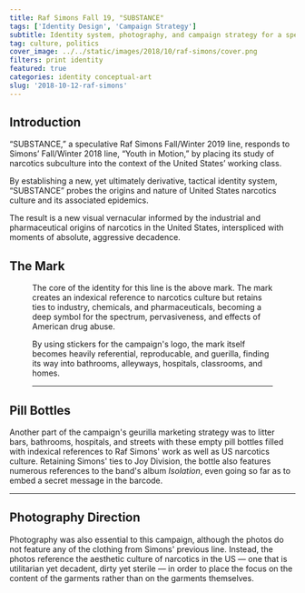 ```yaml
---
title: Raf Simons Fall 19, "SUBSTANCE"
tags: ['Identity Design', 'Campaign Strategy']
subtitle: Identity system, photography, and campaign strategy for a speculative Raf Simons Fall/Winter 2019 line studying narcotics culture in the United States.
tag: culture, politics
cover_image: ../../static/images/2018/10/raf-simons/cover.png
filters: print identity
featured: true
categories: identity conceptual-art
slug: '2018-10-12-raf-simons'
---
```

<!-- <% @image_dir = '' %> -->

<div className="gc-spill">
  <Figure src={'/images/2018/10/raf-simons/sticker.jpg'} />
</div>

<div className="gc-main">
  <h2>Introduction</h2>
  <p>
    “SUBSTANCE,” a speculative Raf Simons Fall/Winter 2019 line, responds to Simons’ Fall/Winter 2018 line, “Youth in Motion,” by placing its study of narcotics subculture into the context of the United States’ working class.
  </p>
  <p>
    By establishing a new, yet ultimately derivative, tactical identity system, “SUBSTANCE” probes the origins and nature of United States narcotics culture and its associated epidemics.
  </p>
  <p>
    The result is a new visual vernacular informed by the industrial and pharmaceutical origins of narcotics in the United States, interspliced with moments of absolute, aggressive decadence.
  </p>


  <h2>The Mark</h2>
  <Figure src={'/images/2018/10/raf-simons/mark.jpg'} />
  <p>The core of the identity for this line is the above mark. The mark creates an indexical reference to narcotics culture but retains ties to industry, chemicals, and pharmaceuticals, becoming a deep symbol for the spectrum, pervasiveness, and effects of American drug abuse.</p>
  <p>By using stickers for the campaign's logo, the mark itself becomes heavily referential, reproducable, and guerilla, finding its way into bathrooms, alleyways, hospitals, classrooms, and homes.</p>
  <hr />
</div>

<div className="gc-breakout">
  <h2>Pill Bottles</h2>
  <Figure src={'/images/2018/10/raf-simons/pills_3.jpg'} />
</div>

<div className="gc-main">
  <p>Another part of the campaign's geurilla marketing strategy was to litter bars, bathrooms, hospitals, and streets with these empty pill bottles filled with indexical references to Raf Simons' work as well as US narcotics culture. Retaining Simons' ties to Joy Division, the bottle also features numerous references to the band's album <em>Isolation</em>, even going so far as to embed a secret message in the barcode.</p>
</div>

<div className="gc-spill dg dg-halves">
  <Figure src={'/images/2018/10/raf-simons/pills_4.jpg'} />
  <Figure src={'/images/2018/10/raf-simons/pills_1.jpg'} />
  <Figure src={'/images/2018/10/raf-simons/pills_2.jpg'} />
  <Figure src={'/images/2018/10/raf-simons/pills_5.jpg'} />
</div>

<div className="gc-spill">
  <Figure src={'/images/2018/10/raf-simons/pills.jpg'} />
</div>

<div className="gc-main">
  <hr />
  <h2>Photography Direction</h2>
</div>

<div className="gc-spill">
  <Figure src={'/images/2018/10/raf-simons/dispenser.jpg'} />
</div>

<div className="gc-main">
  <p>Photography was also essential to this campaign, although the photos do not feature any of the clothing from Simons' previous line. Instead, the photos reference the aesthetic culture of narcotics in the US — one that is utilitarian yet decadent, dirty yet sterile — in order to place the focus on the content of the garments rather than on the garments themselves.</p>
</div>

<div className="gc-spill dg dg-halves">
<Figure src={'/images/2018/10/raf-simons/needles.jpg'} />
<Figure src={'/images/2018/10/raf-simons/faucet.jpg'} />
<Figure src={'/images/2018/10/raf-simons/light-scuff.jpg'} />
<Figure src={'/images/2018/10/raf-simons/towels.jpg'} />
<Figure src={'/images/2018/10/raf-simons/distorted-sticker.jpg'} />
<Figure src={'/images/2018/10/raf-simons/window.jpg'} />
</div>